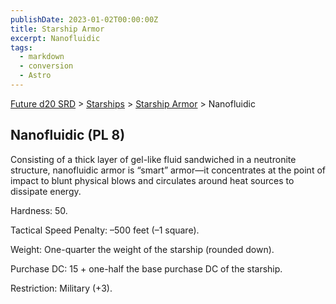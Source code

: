 ```yaml
---
publishDate: 2023-01-02T00:00:00Z
title: Starship Armor
excerpt: Nanofluidic
tags:
  - markdown
  - conversion
  - Astro
---
```






[Future d20 SRD](/#futureD20) > [Starships](future-d20-srd-starships-index) > [Starship Armor](future-d20-srd-starships-starship-armor-index) > Nanofluidic




## Nanofluidic (PL 8)


Consisting of a thick layer of gel-like fluid sandwiched in a neutronite structure, nanofluidic armor is “smart” armor—it concentrates at the point of impact to blunt physical blows and circulates around heat sources to dissipate energy.


Hardness: 50.


Tactical Speed Penalty: –500 feet (–1 square).


Weight: One-quarter the weight of the starship (rounded down).


Purchase DC: 15 + one-half the base purchase DC of the starship.


Restriction: Military (+3).



